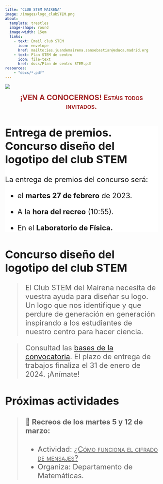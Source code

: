 ```yaml
---
title: "CLUB STEM MAIRENA"
image: /images/logo_clubSTEM.png
about: 
  template: trestles
  image-shape: round
  image-width: 15em
  links: 
    - text: Email club STEM
      icon: envelope
      href: mailto:ies.juandemairena.sansebastian@educa.madrid.org
    - text: Plan STEM de centro
      icon: file-text
      href: docs/Plan de centro STEM.pdf
resources:
    - "docs/*.pdf"
---
```


![](images/juanDeMairena-01.png){fig-alt="Foto entrada IES Juan de Mairena"}

<center><font size=+2><font color="brown">[**¡VEN A CONOCERNOS! Estáis todos invitados.**]{.smallcaps}</font></center>

::: {.callout-important style="background: white"}
## Entrega de premios. Concurso diseño del logotipo del club STEM

La entrega de premios del concurso será:

-   el **martes 27 de febrero** de 2023.

-   A la **hora del recreo** (10:55).

-   En el **Laboratorio de Física.**
:::

## Concurso diseño del logotipo del club STEM

> El Club STEM del Mairena necesita de vuestra ayuda para diseñar su logo. Un logo que nos identifique y que perdure de generación en generación inspirando a los estudiantes de nuestro centro para hacer ciencia.

> Consultad las [bases de la convocatoria](./docs/Concurso%20Logotipo%20Club%20Stem.pdf). El plazo de entrega de trabajos finaliza el 31 de enero de 2024. ¡Anímate!

## Próximas actividades

>#### 📜 Recreos de los martes 5 y 12 de marzo:
>- Actividad: [[¿Cómo funciona el cifrado de mensajes?]{.underline}]{.smallcaps}
>- Organiza: Departamento de Matemáticas.
<!-- ::: {.callout-important style="background: white"} -->

<!-- ## Para los martes 19 de diciembre de 2023 -->

<!-- Material necesario: -->

<!-- -   Tijeras. -->

<!-- -   Pegamento o cola blanca. -->

<!-- -   Una huevera vacía, de una docena de huevos distribuidos en dos filas de seis. -->

<!-- Si no dispones de alguno de estos materiales, se administrarán en el taller. -->

<!-- ::: -->
